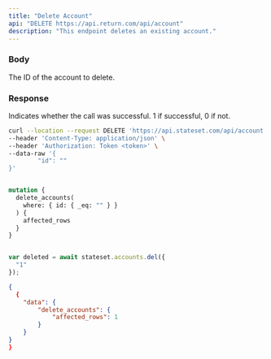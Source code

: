 ```yaml
---
title: "Delete Account"
api: "DELETE https://api.return.com/api/account"
description: "This endpoint deletes an existing account."
---
```


### Body

<ParamField body="id" type="string">
  The ID of the account to delete.
</ParamField>


### Response

<ResponseField name="success" type="number">
  Indicates whether the call was successful. 1 if successful, 0 if not.
</ResponseField>

<RequestExample>

```bash cURL
curl --location --request DELETE 'https://api.stateset.com/api/account' \
--header 'Content-Type: application/json' \
--header 'Authorization: Token <token>' \
--data-raw '{
		"id": ""
}'
```

```graphQL GraphQL

mutation {
  delete_accounts(
    where: { id: { _eq: "" } }
  ) {
    affected_rows
  }
}

```

```javascript Node.js

var deleted = await stateset.accounts.del({
  "1"
});

```

</RequestExample>

<ResponseExample>

```json Response
{
  {
    "data": {
        "delete_accounts": {
            "affected_rows": 1
        }
    }
}
}
```

</ResponseExample>
